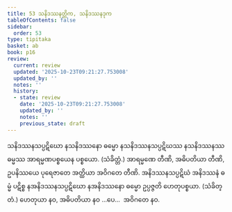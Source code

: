 ```yaml
---
title: 53 သနိဒဿနတ္တိက, သနိဒဿနဒုက
tableOfContents: false
sidebar:
  order: 53
type: tipitaka
basket: ab
book: p16
review:
  current: review
  updated: '2025-10-23T09:21:27.753008'
  updated_by: ''
  notes: ''
  history:
  - state: review
    date: '2025-10-23T09:21:27.753008'
    updated_by: ''
    notes: ''
    previous_state: draft
---
```



<ReviewStatus review={frontmatter.review} showDetails={true} />

<HypothesisAnnotation frontmatter={frontmatter} />

<DynamicBreadcrumb />

<Division number="96" book="p16" e="ch" v="40" p="274">

<Paragraph number="237" book="p16">
သနိဒဿနသပ္ပဋိဃော နသနိဒဿနော ဓမ္မော နသနိဒဿနသပ္ပဋိဃဿ နသနိဒဿနဿ ဓမ္မဿ အာရမ္မဏပစ္စယေန ပစ္စယော. (သံခိတ္တံ.) အာရမ္မဏေ တီဏိ, အဓိပတိယာ တီဏိ, ဥပနိဿယေ ပုရေဇာတေ အတ္ထိယာ အဝိဂတေ တီဏိ.
</Paragraph>

<Paragraph number="238" book="p16">
အနိဒဿနသပ္ပဋိဃံ အနိဒဿနံ ဓမ္မံ ပဋိစ္စ နအနိဒဿနသပ္ပဋိဃော နအနိဒဿနော ဓမ္မော ဥပ္ပဇ္ဇတိ ဟေတုပစ္စယာ. (သံခိတ္တံ.) ဟေတုယာ နဝ, အဓိပတိယာ နဝ …ပေ…  အဝိဂတေ နဝ.
</Paragraph>
</Division>